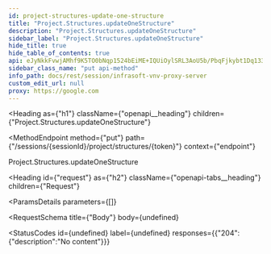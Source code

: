 ```yaml
---
id: project-structures-update-one-structure
title: "Project.Structures.updateOneStructure"
description: "Project.Structures.updateOneStructure"
sidebar_label: "Project.Structures.updateOneStructure"
hide_title: true
hide_table_of_contents: true
api: eJyNkkFvwjAMhf9K5TO0bNqp1524bEiME+IQUiOylSRL3AoU5b/PbqFjkybt1Dq133v+mgTOY1BknF02UMMquHfUVK4pdJq6gLHsfKMIXy1OZzAD/uCdjRihTvC4eJJHg1EH40WLlV5coZ0ltAQ5zyCi7oKhC9Tb3Qy8CuqEhCGO9c/R/4ZghaOT1L4jEFE6clFxqshCsUrXt2WTKz9qVnHSrBK5D7QZJFzoxywJutCKCOTdd+i1PuJp2JU3MfbgZF0y1CK3ch1UdAea97afs8/5Mh8FWVlkx6UeykW5gN+rLm/DxTBYjIMl97VGIwMWJ8uspHf9DOwvVJUmCcOVd5FOyt61/UmvYHzFPb8fUXihi5d5wjNVvlXGituAI13ZbuHGlqfria6wH02F5WQrPQNiYJRHzikCKe1VxE1oc5bjzw7D9U70Khi1F6TbXb77uavNG9+gL8L88IY=
sidebar_class_name: "put api-method"
info_path: docs/rest/session/infrasoft-vnv-proxy-server
custom_edit_url: null
proxy: https://google.com
---
```



<Heading
  as={"h1"}
  className={"openapi__heading"}
  children={"Project.Structures.updateOneStructure"}
>
</Heading>

<MethodEndpoint
  method={"put"}
  path={"/sessions/{sessionId}/project/structures/{token}"}
  context={"endpoint"}
>
  
</MethodEndpoint>



Project.Structures.updateOneStructure

<Heading
  id={"request"}
  as={"h2"}
  className={"openapi-tabs__heading"}
  children={"Request"}
>
</Heading>

<ParamsDetails
  parameters={[]}
>
  
</ParamsDetails>

<RequestSchema
  title={"Body"}
  body={undefined}
>
  
</RequestSchema>

<StatusCodes
  id={undefined}
  label={undefined}
  responses={{"204":{"description":"No content"}}}
>
  
</StatusCodes>


      